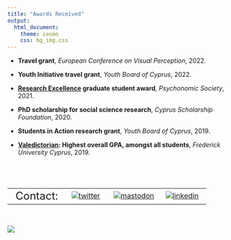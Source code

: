 ```yaml
---
title: "Awards Received"
output:
  html_document:
    theme: cosmo
    css: bg_img.css
---
```


- **Travel grant**, *European Conference on Visual Perception*, 2022.

- **Youth Initiative travel grant**, *Youth Board of Cyprus*, 2022.

- **[Research Excellence](https://www.psychonomic.org/page/2021GraduateAwardRecipients) graduate student award**, *Psychonomic Society*, 2021.

- **PhD scholarship for social science research**, *Cyprus Scholarship Foundation*, 2020.

- **Students in Action research grant**, *Youth Board of Cyprus*, 2019.    

- **[Valedictorian](https://www.youtube.com/watch?v=TCqeY3iD7RA): Highest overall GPA, amongst all students**, *Frederick University Cyprus*, 2019.




<br>
---

|         |        |        |        |
|--------:|:------:|:------:|:------:| 
|<font size="5">Contact:|[![twitter](/files/twitterLogo.png)](https://twitter.com/phivph)|[![mastodon](/files/mastodonLogo.png)](https://mastodon.social/@phivph)|[![linkedin](/files/linkedInLogo.png)](https://www.linkedin.com/in/phivos-phylactou-137113176/)|[![email icon](/files/emailLogo.png)](mailto:pp.phylactou@edu.cut.ac.cy)|


<br>

<img align="center" src="/files/mylogo_long.png">